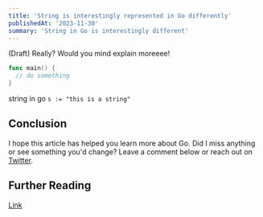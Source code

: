 ```yaml
---
title: 'String is interestingly represented in Go differently'
publishedAt: '2023-11-30'
summary: 'String in Go is interestingly different'
---
```


(Draft)
Really? Would you mind explain moreeee!
```go
func main() {
  // do something
}
```

string in go `s := "this is a string"`

## Conclusion

I hope this article has helped you learn more about Go. Did I miss anything or see something you'd change?
Leave a comment below or reach out on [Twitter](https://twitter.com/ymihn1).

## Further Reading
[Link](Link)



